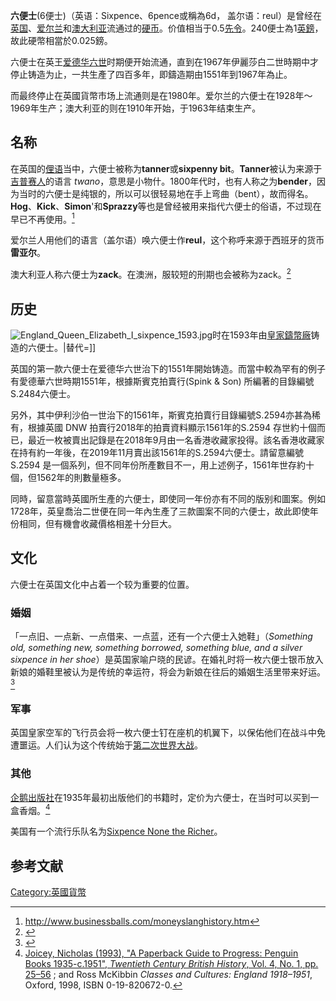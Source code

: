 '''六便士'''(6便士)（英语：Sixpence、6pence或稱為6d， 盖尔语：reul）是曾经在[[英国|英国]]、[[爱尔兰|爱尔兰]]和[[澳大利亚|澳大利亚]]流通过的[[硬币|硬币]]。价值相当于0.5[[先令|先令]]。240便士為1[[英鎊|英鎊]]，故此硬幣相當於0.025鎊。

六便士在英王[[爱德华六世|爱德华六世]]时期便开始流通，直到在1967年伊麗莎白二世時期中才停止铸造为止，一共生產了四百多年，即鑄造期由1551年到1967年為止。

而最终停止在英國貨幣市场上流通则是在1980年。爱尔兰的六便士在1928年～1969年生产；澳大利亚的则在1910年开始，于1963年结束生产。

==名称==
在英国的[[俚语|俚语]]当中，六便士被称为'''tanner'''或'''sixpenny bit'''。'''Tanner'''被认为来源于[[吉普赛人|吉普赛人]]的语言 ''twano''，意思是小物什。1800年代时，也有人称之为'''bender'''，因为当时的六便士是纯银的，所以可以很轻易地在手上弯曲（bent），故而得名。'''Hog'''、'''Kick'''、'''Simon''''和'''Sprazzy'''等也是曾经被用来指代六便士的俗语，不过现在早已不再使用。<ref>http://www.businessballs.com/moneyslanghistory.htm{{Dead link}}</ref>

爱尔兰人用他们的语言（盖尔语）唤六便士作'''reul'''，这个称呼来源于西班牙的货币'''雷亚尔'''。

澳大利亚人称六便士为'''zack'''。在澳洲，服较短的刑期也会被称为zack。<ref>{{Cite web |url=http://www.australiandictionary.net/zack |title=存档副本 |accessdate=2015-09-27 |archive-date=2016-03-04 |archive-url=https://web.archive.org/web/20160304074422/http://www.australiandictionary.net/zack |dead-url=no }}</ref>

==历史==

[[File:England_Queen_Elizabeth_I_sixpence_1593.jpg|thumb]]时在1593年由[[皇家鑄幣廠|皇家鑄幣廠]]铸造的六便士。|替代=]]

英国的第一款六便士在爱德华六世治下的1551年開始铸造。而當中較為罕有的例子有愛德華六世時期1551年，根據斯賓克拍賣行(Spink & Son) 所編著的目錄編號 S.2484六便士。

另外，其中伊利沙伯一世治下的1561年，斯賓克拍賣行目錄編號S.2594亦甚為稀有，根據英國 DNW 拍賣行2018年的拍賣資料顯示1561年的S.2594 存世約十個而已，最近一枚被賣出記錄是在2018年9月由一名香港收藏家投得。該名香港收藏家在持有約一年後，在2019年11月賣出該1561年的S.2594六便士。請留意編號S.2594 是一個系列，但不同年份所產數目不一，用上述例子，1561年世存約十個，但1562年的則數量極多。

同時，留意當時英國所生產的六便士，即使同一年份亦有不同的版别和圖案。例如1728年，英皇喬治二世便在同一年內生產了三款圖案不同的六便士，故此即使年份相同，但有機會收藏價格相差十分巨大。

==文化==
六便士在英国文化中占着一个较为重要的位置。
=== 婚姻 ===
「一点旧、一点新、一点借来、一点蓝，还有一个六便士入她鞋」（''Something old, something new, something borrowed, something blue, and a silver sixpence in her shoe''）是英国家喻户晓的民谚。在婚礼时将一枚六便士银币放入新娘的婚鞋里被认为是传统的幸运符，将会为新娘在往后的婚姻生活里带来好运。<ref>{{Cite web |url=http://www.royalmint.com/discover/celebrations/classic-coin-wedding-traditions |title=存档副本 |accessdate=2015-09-27 |archive-date=2018-10-05 |archive-url=https://web.archive.org/web/20181005191511/https://www.royalmint.com/discover/celebrations/classic-coin-wedding-traditions/ |dead-url=no }}</ref>
=== 军事 ===
英国皇家空军的飞行员会将一枚六便士钉在座机的机翼下，以保佑他们在战斗中免遭噩运。人们认为这个传统始于[[第二次世界大战|第二次世界大战]]。

=== 其他 ===
[[企鹅出版社|企鹅出版社]]在1935年最初出版他们的书籍时，定价为六便士，在当时可以买到一盒香烟。<ref>[http://tcbh.oxfordjournals.org/cgi/pdf_extract/4/1/25 Joicey, Nicholas (1993), "A Paperback Guide to Progress: Penguin Books 1935-c.1951", ''Twentieth Century British History'', Vol. 4, No. 1, pp. 25–56] {{Wayback|url=http://tcbh.oxfordjournals.org/cgi/pdf_extract/4/1/25 |date=20160118160348 }}; and Ross McKibbin ''Classes and Cultures: England 1918–1951'', Oxford, 1998, ISBN 0-19-820672-0.</ref>

美国有一个流行乐队名为[[Sixpence_None_the_Richer|Sixpence None the Richer]]。

==参考文献==
{{Reflist|2}}

[[Category:英國貨幣|Category:英國貨幣]]